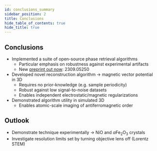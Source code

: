 ```yaml
---
id: conclusions_summary
sidebar_position: 2
title: Conclusions
hide_table_of_contents: true
hide_title: true
---
```


## Conclusions

- Implemented a suite of open-source phase retrieval algorithms
  - Particular emphasis on robustness against experimental artifacts
  - New [preprint out now](https://arxiv.org/abs/2309.05250): 2309.05250
- Developed novel reconstruction algorithm &rarr; magnetic vector potential in 3D
  - Requires no prior-knowledge (e.g. sample periodicity)
  - Robust against low signal-to-noise datasets
  - Enables independent electrostatic/magnetic regularizations
- Demonstrated algorithm utility in simulated 3D 
  - Enables atomic-scale imaging of antiferromagnetic order

## Outlook

- Demonstrate technique experimentally &rarr; NiO and $\alpha \mathrm{Fe}_2\mathrm{O}_3$ crystals  
- Investigate resolution limits set by turning objective lens off (Lorentz STEM)

